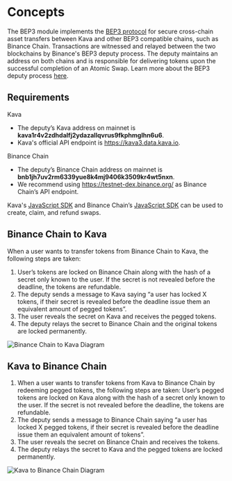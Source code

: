 



# Concepts

 The BEP3 module implements the [BEP3 protocol](https://github.com/binance-chain/BEPs/blob/master/BEP3.md) for secure cross-chain asset transfers between Kava and other BEP3 compatible chains, such as Binance Chain. Transactions are witnessed and relayed between the two blockchains by Binance's BEP3 deputy process. The deputy maintains an address on both chains and is responsible for delivering tokens upon the successful completion of an Atomic Swap. Learn more about the BEP3 deputy process [here](https://github.com/binance-chain/bep3-deputy).

## Requirements
Kava
- The deputy’s Kava address on mainnet is **kava1r4v2zdhdalfj2ydazallqvrus9fkphmglhn6u6**.
- Kava's official API endpoint is https://kava3.data.kava.io.

Binance Chain
- The deputy’s Binance Chain address on mainnet is **bnb1jh7uv2rm6339yue8k4mj9406k3509kr4wt5nxn**.
- We recommend using https://testnet-dex.binance.org/ as Binance Chain’s API endpoint.

Kava's [JavaScript SDK](https://github.com/Kava-Labs/javascript-sdk) and Binance Chain’s [JavaScript SDK](https://github.com/binance-chain/javascript-sdk) can be used to create, claim, and refund swaps.

## Binance Chain to Kava

When a user wants to transfer tokens from Binance Chain to Kava, the following steps are taken:
1. User’s tokens are locked on Binance Chain along with the hash of a secret only known to the user. If the secret is not revealed before the deadline, the tokens are refundable.
2. The deputy sends a message to Kava saying “a user has locked X tokens, if their secret is revealed before the deadline issue them an equivalent amount of pegged tokens”.
3. The user reveals the secret on Kava and receives the pegged tokens.
4. The deputy relays the secret to Binance Chain and the original tokens are locked permanently.   


![Binance Chain to Kava Diagram](./diagrams/BEP3_binance_chain_to_kava.jpg)

## Kava to Binance Chain
1. When a user wants to transfer tokens from Kava to Binance Chain by redeeming pegged tokens, the following steps are taken:
User’s pegged tokens are locked on Kava along with the hash of a secret only known to the user. If the secret is not revealed before the deadline, the tokens are refundable.
2. The deputy sends a message to Binance Chain saying “a user has locked X pegged tokens, if their secret is revealed before the deadline issue them an equivalent amount of tokens”.
3. The user reveals the secret on Binance Chain and receives the tokens.
4. The deputy relays the secret to Kava and the pegged tokens are locked permanently.   


![Kava to Binance Chain Diagram](./diagrams/BEP3_kava_to_binance_chain.jpg)


